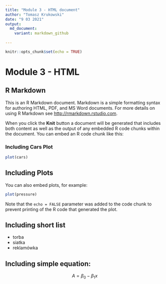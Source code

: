 ```yaml
---
title: "Module 3 - HTML document"
author: "Tomasz Krukowski"
date: "9 03 2021"
output: 
  md_document:
    variant: markdown_github
    
---
```


```r
knitr::opts_chunk$set(echo = TRUE)
```

# Module 3 - HTML
## R Markdown

This is an R Markdown document. Markdown is a simple formatting syntax for authoring HTML, PDF, and MS Word documents. For more details on using R Markdown see <http://rmarkdown.rstudio.com>.

When you click the **Knit** button a document will be generated that includes both content as well as the output of any embedded R code chunks within the document. You can embed an R code chunk like this:

### Including Cars Plot

```r
plot(cars)
```

## Including Plots

You can also embed plots, for example:

```r
plot(pressure)
```

Note that the `echo = FALSE` parameter was added to the code chunk to prevent printing of the R code that generated the plot.


## Including short list

* torba
* siatka
* reklamówka


## Including simple equation:

$$ A = \beta_0 - \beta_1x$$
